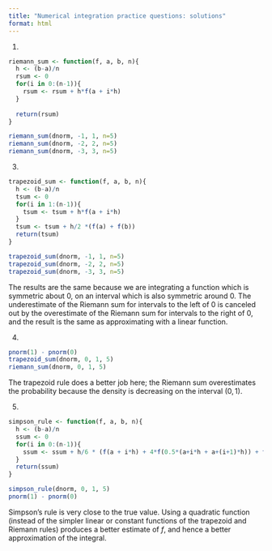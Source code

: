 ```yaml
---
title: "Numerical integration practice questions: solutions"
format: html
---
```


1. 

```r
riemann_sum <- function(f, a, b, n){
  h <- (b-a)/n
  rsum <- 0
  for(i in 0:(n-1)){
    rsum <- rsum + h*f(a + i*h)
  }
  
  return(rsum)
}

riemann_sum(dnorm, -1, 1, n=5)
riemann_sum(dnorm, -2, 2, n=5)
riemann_sum(dnorm, -3, 3, n=5)
```

3.

```r
trapezoid_sum <- function(f, a, b, n){
  h <- (b-a)/n
  tsum <- 0
  for(i in 1:(n-1)){
    tsum <- tsum + h*f(a + i*h)
  }
  tsum <- tsum + h/2 *(f(a) + f(b))
  return(tsum)
}

trapezoid_sum(dnorm, -1, 1, n=5)
trapezoid_sum(dnorm, -2, 2, n=5)
trapezoid_sum(dnorm, -3, 3, n=5)
```

The results are the same because we are integrating a function which is symmetric about 0, on an interval which is also symmetric around 0. The underestimate of the Riemann sum for intervals to the left of 0 is canceled out by the overestimate of the Riemann sum for intervals to the right of 0, and the result is the same as approximating with a linear function.

4. 

```r
pnorm(1) - pnorm(0)
trapezoid_sum(dnorm, 0, 1, 5)
riemann_sum(dnorm, 0, 1, 5)
```

The trapezoid rule does a better job here; the Riemann sum overestimates the probability because the density is decreasing on the interval $(0, 1)$.

5. 

```r
simpson_rule <- function(f, a, b, n){
  h <- (b-a)/n
  ssum <- 0
  for(i in 0:(n-1)){
    ssum <- ssum + h/6 * (f(a + i*h) + 4*f(0.5*(a+i*h + a+(i+1)*h)) + f(a+(i+1)*h))
  }
  return(ssum)
}

simpson_rule(dnorm, 0, 1, 5)
pnorm(1) - pnorm(0)
```

Simpson's rule is very close to the true value. Using a quadratic function (instead of the simpler linear or constant functions of the trapezoid and Riemann rules) produces a better estimate of $f$, and hence a better approximation of the integral.


